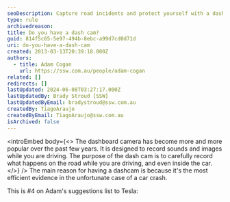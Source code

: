 ```yaml
---
seoDescription: Capture road incidents and protect yourself with a dashboard camera, providing efficient evidence in case of a car crash.
type: rule
archivedreason:
title: Do you have a dash cam?
guid: 814f5c65-5e97-494b-8ebc-a99d7cd0d71d
uri: do-you-have-a-dash-cam
created: 2013-03-13T20:39:18.000Z
authors:
  - title: Adam Cogan
    url: https://ssw.com.au/people/adam-cogan
related: []
redirects: []
lastUpdated: 2024-06-08T03:27:17.000Z
lastUpdatedBy: Brady Stroud [SSW]
lastUpdatedByEmail: bradystroud@ssw.com.au
createdBy: TiagoAraujo
createdByEmail: TiagoAraujo@ssw.com.au
isArchived: false
---
```


<introEmbed
  body={<>
The dashboard camera has become more and more popular over the past few years. It is designed to record sounds and images while you are driving. The purpose of the dash cam is to carefully record what happens on the road while you are driving, and even inside the car.
  </>}
/>
The main reason for having a dashcam is because it's the most efficient evidence in the unfortunate case of a car crash.

This is #4 on Adam's suggestions list to Tesla:

<youtubeEmbed url="https://www.youtube.com/embed/7Vw5ClyeSrc?rel=0" description="" />
